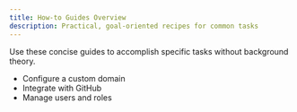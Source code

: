 ```yaml
---
title: How‑to Guides Overview
description: Practical, goal‑oriented recipes for common tasks
---
```


Use these concise guides to accomplish specific tasks without background theory.

- Configure a custom domain
- Integrate with GitHub
- Manage users and roles

